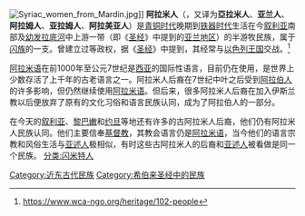 {{unreferenced|time=2012-6-2}}
{{NoteTA
|T=zh-cn:阿拉米人; zh-hant:阿拉米人; zh-tw:亞蘭人;
|1=zh-cn:阿拉米语; zh-hant:阿拉米語; zh-tw:亞蘭語;
|2=zh-cn:阿拉米人; zh-hant:阿拉米人; zh-tw:亞蘭人;
}}
[[File:Syriac_women_from_Mardin.jpg|thumb]]]]
'''阿拉米人'''（{{Lang|en|'''Aramean people'''}}，又译为'''亞拉米人'''、'''亚兰人'''、'''阿拉姆人'''、'''亚拉姆人'''、'''阿拉美亚人'''）是[[青铜时代|青铜时代]]晚期到[[铁器时代|铁器时代]]生活在今[[叙利亚|叙利亚]]南部及[[幼发拉底河|幼发拉底河]]中上游一带（即《[[圣经|圣经]]》中提到的[[亚兰_(地方)|亚兰地区]]）的半游牧民族，属于[[闪族|闪族]]的一支。曾建立过{{le|大马士革王国|Aram-Damascus}}等政权，据《[[圣经|圣经]]》中提到，其经常与[[以色列王国|以色列王国]]交战。<ref> https://www.wca-ngo.org/heritage/102-people</ref>

[[阿拉米语|阿拉米语]]在前1000年至公元7世纪是[[西亚|西亚]]的国际性语言，目前仍在使用，是世界上少数存活了上千年的古老语言之一。阿拉米人后裔在7世纪中叶之后受到[[阿拉伯人|阿拉伯人]]的许多影响，但仍然继续使用[[阿拉米语|阿拉米语]]。但后来，很多阿拉米人后裔在加入伊斯兰教以后便放弃了原有的文化习俗和语言民族认同，成为了阿拉伯人的一部分。

在今天的[[叙利亚|叙利亚]]、[[黎巴嫩|黎巴嫩]]和[[约旦|约旦]]等地还有许多的古阿拉米人后裔，他们仍有阿拉米人民族认同。他们主要信奉[[基督教|基督教]]，其教会语言仍是[[阿拉米语|阿拉米语]]，当今他们的语言宗教和风俗生活与[[亚述人|亚述人]]极相似，有时这些古阿拉米人的后裔和[[亚述人|亚述人]]被看做是同一个民族。
{{WAsia-stub}}
[[分类:闪米特人|分类:闪米特人]]
[[Category:近东古代民族|Category:近东古代民族]]
[[Category:希伯来圣经中的民族|Category:希伯来圣经中的民族]]